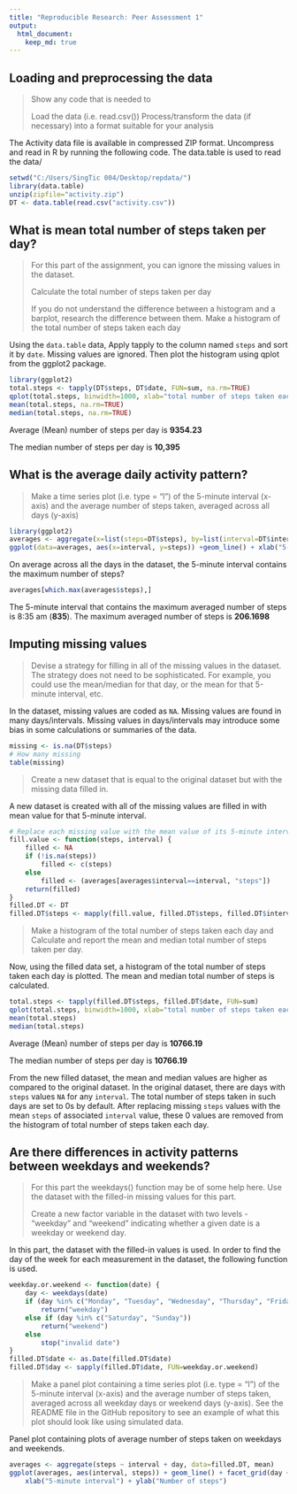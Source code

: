 ```yaml
---
title: "Reproducible Research: Peer Assessment 1"
output: 
  html_document:
    keep_md: true
---
```



## Loading and preprocessing the data
> Show any code that is needed to
>
> Load the data (i.e. read.csv())
> Process/transform the data (if necessary) into a format suitable for your analysis

The Activity data file is available in compressed ZIP format. 
Uncompress and read in R by running the following code. The data.table is used to read the data/

```r
setwd("C:/Users/SingTic 004/Desktop/repdata/")
library(data.table)
unzip(zipfile="activity.zip")
DT <- data.table(read.csv("activity.csv"))
```

## What is mean total number of steps taken per day?
> For this part of the assignment, you can ignore the missing values in the dataset.
> 
> Calculate the total number of steps taken per day
> 
> If you do not understand the difference between a histogram and a barplot, research the difference between them. Make a histogram of the total number of steps taken each day

Using the `data.table` data,  Apply tapply to the column named `steps` and sort it by `date`. Missing values are ignored. Then plot the histogram using qplot from the ggplot2 package.

```r
library(ggplot2)
total.steps <- tapply(DT$steps, DT$date, FUN=sum, na.rm=TRUE)
qplot(total.steps, binwidth=1000, xlab="total number of steps taken each day")
mean(total.steps, na.rm=TRUE)
median(total.steps, na.rm=TRUE)
```

Average (Mean) number of steps per day is **9354.23**

The median number of steps per day is **10,395**

## What is the average daily activity pattern?
> Make a time series plot (i.e. type = "l") of the 5-minute interval (x-axis) and the average number of steps taken, averaged across all days (y-axis)

```r
library(ggplot2)
averages <- aggregate(x=list(steps=DT$steps), by=list(interval=DT$interval), FUN=mean, na.rm=TRUE)
ggplot(data=averages, aes(x=interval, y=steps)) +geom_line() + xlab("5-minute interval") + ylab("average number of steps taken")
```

On average across all the days in the dataset, the 5-minute interval contains
the maximum number of steps?
```r
averages[which.max(averages$steps),]
```

The 5-minute interval that contains the maximum averaged number of steps is 8:35 am (**835**).  The maximum averaged number of steps is **206.1698**

## Imputing missing values
> Devise a strategy for filling in all of the missing values in the dataset. The strategy does not need to be sophisticated. For example, you could use the mean/median for that day, or the mean for that 5-minute interval, etc.

In the dataset, missing values are coded as `NA`. Missing values are found in many days/intervals. Missing values in days/intervals may introduce some bias in some calculations or summaries of the data.

```r
missing <- is.na(DT$steps)
# How many missing
table(missing)
```

> Create a new dataset that is equal to the original dataset but with the missing data filled in.

A new dataset is created with all of the missing values are filled in with mean value for that 5-minute interval.

```r
# Replace each missing value with the mean value of its 5-minute interval
fill.value <- function(steps, interval) {
    filled <- NA
    if (!is.na(steps))
        filled <- c(steps)
    else
        filled <- (averages[averages$interval==interval, "steps"])
    return(filled)
}
filled.DT <- DT
filled.DT$steps <- mapply(fill.value, filled.DT$steps, filled.DT$interval)
```
> Make a histogram of the total number of steps taken each day and Calculate and report the mean and median total number of steps taken per day.

Now, using the filled data set, a histogram of the total number of steps taken each day is plotted. The mean and median total number of steps is calculated.

```r
total.steps <- tapply(filled.DT$steps, filled.DT$date, FUN=sum)
qplot(total.steps, binwidth=1000, xlab="total number of steps taken each day")
mean(total.steps)
median(total.steps)
```

Average (Mean) number of steps per day is **10766.19**

The median number of steps per day is **10766.19**

From the new filled dataset, the mean and median values are higher as compared to the original dataset. In the original dataset, there are days with `steps` values `NA` for any `interval`. The total number of steps taken in such days are set to 0s by default. After replacing missing `steps` values with the mean `steps`
of associated `interval` value, these 0 values are removed from the histogram
of total number of steps taken each day.

## Are there differences in activity patterns between weekdays and weekends?
> For this part the weekdays() function may be of some help here. Use the dataset with the filled-in missing values for this part.
>
> Create a new factor variable in the dataset with two levels - "weekday" and "weekend" indicating whether a given date is a weekday or weekend day.

In this part, the dataset with the filled-in values is used. In order to find the day of the week for each measurement in the dataset, the following function is used.

```r
weekday.or.weekend <- function(date) {
    day <- weekdays(date)
    if (day %in% c("Monday", "Tuesday", "Wednesday", "Thursday", "Friday"))
        return("weekday")
    else if (day %in% c("Saturday", "Sunday"))
        return("weekend")
    else
        stop("invalid date")
}
filled.DT$date <- as.Date(filled.DT$date)
filled.DT$day <- sapply(filled.DT$date, FUN=weekday.or.weekend)
```

> Make a panel plot containing a time series plot (i.e. type = "l") of the 5-minute interval (x-axis) and the average number of steps taken, averaged across all weekday days or weekend days (y-axis). See the README file in the GitHub repository to see an example of what this plot should look like using simulated data.

Panel plot containing plots of average number of steps taken
on weekdays and weekends.

```r
averages <- aggregate(steps ~ interval + day, data=filled.DT, mean)
ggplot(averages, aes(interval, steps)) + geom_line() + facet_grid(day ~ .) +
    xlab("5-minute interval") + ylab("Number of steps")
```
